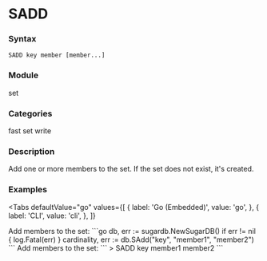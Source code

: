 
# SADD

### Syntax
```
SADD key member [member...]
```

### Module
<span className="acl-category">set</span>

### Categories 
<span className="acl-category">fast</span>
<span className="acl-category">set</span>
<span className="acl-category">write</span>

### Description 
Add one or more members to the set. If the set does not exist, it's created.

### Examples

<Tabs
  defaultValue="go"
  values={[
    { label: 'Go (Embedded)', value: 'go', },
    { label: 'CLI', value: 'cli', },
  ]}
>
  <TabItem value="go">
    Add members to the set:
    ```go
    db, err := sugardb.NewSugarDB()
    if err != nil {
      log.Fatal(err)
    }
    cardinality, err := db.SAdd("key", "member1", "member2")
    ```
  </TabItem>
  <TabItem value="cli">
    Add members to the set:
    ```
    > SADD key member1 member2
    ```
  </TabItem>
</Tabs>
